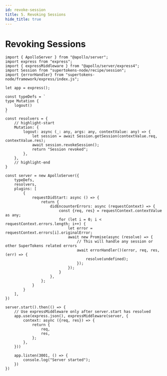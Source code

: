 ```yaml
---
id: revoke-session
title: 5. Revoking Sessions
hide_title: true
---
```


# Revoking Sessions

```tsx
import { ApolloServer } from "@apollo/server";
import express from "express";
import { expressMiddleware } from "@apollo/server/express4";
import Session from "supertokens-node/recipe/session";
import {errorHandler} from "supertokens-node/framework/express/index.js";

let app = express();

const typeDefs = `
type Mutation {
    logout()
}
`
const resolvers = {
    // highlight-start
    Mutation: {
        logout: async (_: any, args: any, contextValue: any) => {
            let session = await Session.getSession(contextValue.req, contextValue.res);
            await session.revokeSession();
            return "Session revoked";
        },
    },
    // highlight-end
}

const server = new ApolloServer({
    typeDefs,
    resolvers,
    plugins: [
        {
            requestDidStart: async () => {
                return {
                    didEncounterErrors: async (requestContext) => {
                        const {req, res} = requestContext.contextValue as any;
                        for (let i = 0; i < requestContext.errors.length; i++) {
                            let error = requestContext.errors[i].originalError;
                            await new Promise(async (resolve) => {
                                // This will handle any session or other SuperTokens related errors
                                await errorHandler()(error, req, res, (err) => {
                                    resolve(undefined);
                                });
                            });
                        }
                    },
                };
            }
        }
    ],
})

server.start().then(() => {
    // Use expressMiddleware only after server.start has resolved
    app.use(express.json(), expressMiddleware(server, {
        context: async ({req, res}) => {
            return {
                req,
                res,
            };
        },
    }))

    app.listen(3001, () => {
        console.log("Server started");
    })
})
```